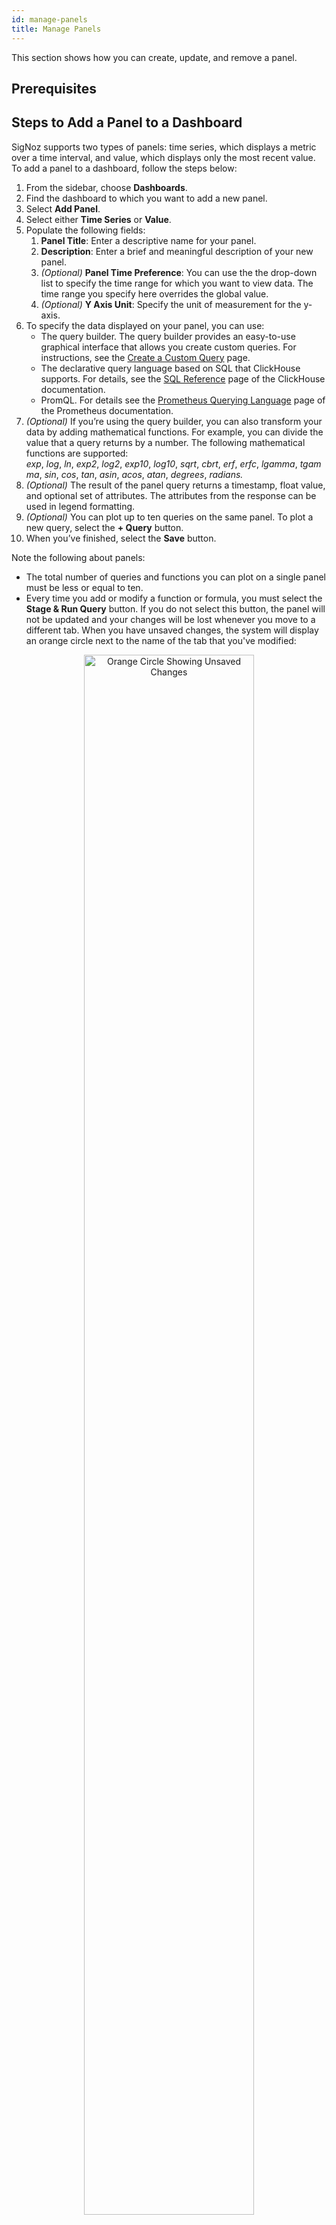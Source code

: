 ```yaml
---
id: manage-panels
title: Manage Panels
---
```



This section shows how you can create, update, and remove a panel.

## Prerequisites

<PrereqsInstrument />

## Steps to Add a Panel to a Dashboard

SigNoz supports two types of panels: time series, which displays a metric over a time interval, and value, which displays only the most recent value. To add a panel to a dashboard, follow the steps below:

1. From the sidebar, choose **Dashboards**.
2. Find the dashboard to which you want to add a new panel.
3. Select **Add Panel**.
4. Select either **Time Series** or **Value**.
5. Populate the following fields:
    1. **Panel Title**: Enter a descriptive name for your panel.
    2. **Description**: Enter a brief and meaningful description of your new panel.
    3. _(Optional)_ **Panel Time Preference**: You can use the the drop-down list to specify the time range for which you want to view data. The time range you specify here overrides the global value.
    4. _(Optional)_ **Y Axis Unit**: Specify the unit of measurement for the y-axis.
6. To specify the data displayed on your panel, you can use:
    - The query builder. The query builder provides an easy-to-use graphical interface that allows you create custom queries. For instructions, see the [Create a Custom Query](/docs/userguide/create-a-custom-query) page.
    - The declarative query language based on SQL that ClickHouse supports. For details, see the [SQL Reference](https://clickhouse.com/docs/en/sql-reference/) page of the ClickHouse documentation.
    - PromQL. For details see the [Prometheus Querying Language](https://prometheus.io/docs/prometheus/latest/querying/basics/) page of the Prometheus documentation.
7. _(Optional)_ If you’re using the query builder, you can also transform your data by adding mathematical functions. For example, you can divide the value that a query returns by a number. The following mathematical functions are supported: *exp*, *log*, *ln*, *exp2*, *log2*, *exp10*, *log10*, *sqrt*, *cbrt*, *erf*, *erfc*, *lgamma*, *tgamma*, *sin*, *cos*, *tan*, *asin*, *acos*, *atan*, *degrees*, *radians.*
8. _(Optional)_ The result of the panel query returns a timestamp, float value, and optional set of attributes. The attributes from the response can be used in legend formatting.
9. _(Optional)_ You can plot up to ten queries on the same panel. To plot a new query, select the **+ Query** button.
10.  When you’ve finished, select the **Save** button.

Note the following about panels:
- The total number of queries and functions you can plot on a single panel must be less or equal to ten.
- Every time you add or modify a function or formula, you must select the **Stage & Run Query** button. If you do not select this button, the panel will not be updated and your changes will be lost whenever you move to a different tab. When you have unsaved changes, the system will display an orange circle next to the name of the tab that you've modified:

<figure data-zoomable align='center'>
    <img src="/img/docs/orange-circle.webp" width="80%" alt="Orange Circle Showing Unsaved Changes"/>
    <figcaption><i>Orange Circle Showing Unsaved Changes.</i></figcaption>
</figure>


- You can hide or unhide a function or formula by selecting the eye icon at its left and then selecting the **Stage & Run Query** button.
- When you install SigNoz, only the data provided by the Hostmetric receiver is available. To enable more metric receivers, see the [Send Metrics to SigNoz](/docs/userguide/send-metrics) section.

## Steps to Update a Panel

1. From the sidebar, choose **Dashboard**.
2. Find the dashboard in which you created the panel you wish to update, and then select the pencil icon located at the top right corner of your panel.
3. Make the changes.
4. When you’ve finished, select the **Save** button.

## Get Help

<GetHelp />